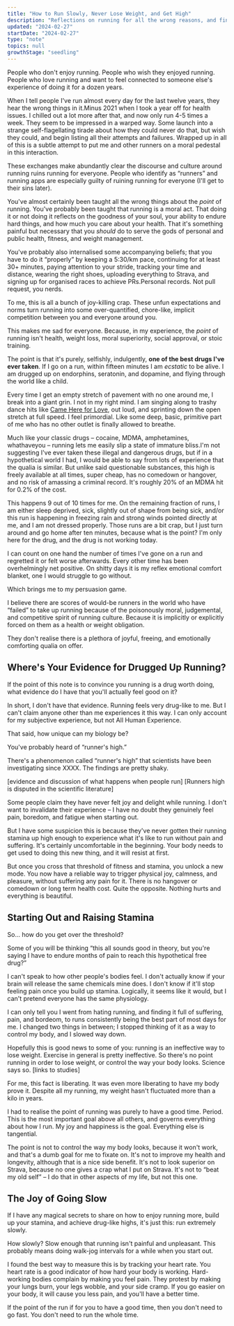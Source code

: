 ```yaml
---
title: "How to Run Slowly, Never Lose Weight, and Get High"
description: "Reflections on running for all the wrong reasons, and finding the right ones"
updated: "2024-02-27"
startDate: "2024-02-27"
type: "note"
topics: null
growthStage: "seedling"
---
```


<AssumedAudience>

People who don't enjoy running. People who wish they enjoyed running. People who love running and want to feel connected to someone else's experience of doing it for a dozen years.

</AssumedAudience>

<Spacer size="small" />

<IntroParagraph>

When I tell people I've run almost every day for the last twelve years, they hear the wrong things in it.<Footnote idName={1}>Minus 2021 when I took a year off for health issues. I chilled out a lot more after that, and now only run 4-5 times a week.</Footnote> They seem to be impressed in a warped way. Some launch into a strange self-flagellating tirade about how they could never do that, but wish they could, and begin listing all their attempts and failures. Wrapped up in all of this is a subtle attempt to put me and other runners on a moral pedestal in this interaction.

</IntroParagraph>

These exchanges make abundantly clear the discourse and culture around running ruins running for everyone. People who identify as “runners” and running apps are especially guilty of ruining running for everyone (I'll get to their sins later).

You've almost certainly been taught all the wrong things about the _point_ of running. You've probably been taught that running is a moral act. That doing it or not doing it reflects on the goodness of your soul, your ability to endure hard things, and how much you care about your health. That it's something painful but necessary that you _should_ do to serve the gods of personal and public health, fitness, and weight management.

You've probably also internalised some accompanying beliefs; that you have to do it “properly” by keeping a 5:30/km pace, continuing for at least 30+ minutes, paying attention to your stride, tracking your time and distance, wearing the right shoes, uploading everything to Strava, and signing up for organised races to achieve PRs.<Footnote idName={2}>Personal records. Not pull request, you nerds.</Footnote>

To me, this is all a bunch of joy-killing crap. These unfun expectations and norms turn running into some over-quantified, chore-like, implicit competition between you and everyone around you.

This makes me sad for everyone. Because, in my experience, the _point_ of running isn't health, weight loss, moral superiority, social approval, or stoic training.

The point is that it's purely, selfishly, indulgently, **one of the best drugs I've ever taken**. If I go on a run, within fifteen minutes I am _ecstatic_ to be alive. I am drugged up on endorphins, seratonin, and dopamine, and flying through the world like a child.

Every time I get an empty stretch of pavement with no one around me, I break into a giant grin. I not in my right mind. I am singing along to trashy dance hits like [Came Here for Love](https://open.spotify.com/track/4tiTh1MONBC5WqhkB9ZyS4?si=37aa30e2c6814c02), out loud, and sprinting down the open stretch at full speed. I feel primordial. Like some deep, basic, primitive part of me who has no other outlet is finally allowed to breathe.

Much like your classic drugs – cocaine, MDMA, amphetamines, whathaveyou – running lets me easily slip a state of immature bliss.<Footnote idName={3}>I'm not suggesting I've ever taken these illegal and dangerous drugs, but if in a hypothetical world I had, I would be able to say from lots of experience that the qualia is similar.</Footnote> But unlike said questionable substances, this high is freely available at all times, super cheap, has no comedown or hangover, and no risk of amassing a criminal record. It's roughly 20% of an MDMA hit for 0.2% of the cost.

This happens 9 out of 10 times for me. On the remaining fraction of runs, I am either sleep deprived, sick, slightly out of shape from being sick, and/or this run is happening in freezing rain and strong winds pointed directly at me, and I am not dressed properly. Those runs are a bit crap, but I just turn around and go home after ten minutes, because what is the point? I'm only here for the drug, and the drug is not working today.

I can count on one hand the number of times I've gone on a run and regretted it or felt worse afterwards. Every other time has been overhelmingly net positive. On shitty days it is my reflex emotional comfort blanket, one I would struggle to go without.

Which brings me to my persuasion game.

I believe there are scores of would-be runners in the world who have “failed” to take up running because of the poisonously moral, judgemental, and competitive spirit of running culture. Because it is implicitly or explicitly forced on them as a health or weight obligation. 

They don't realise there is a plethora of joyful, freeing, and emotionally comforting qualia on offer.


## Where's Your Evidence for Drugged Up Running?

If the point of this note is to convince you running is a drug worth doing, what evidence do I have that you'll actually feel good on it?

In short, I don't have that evidence. Running feels very drug-like to me. But I can't claim anyone other than me experiences it this way. I can only account for my subjective experience, but not All Human Experience. 

That said, how unique can my biology be? 

You've probably heard of “runner's high.” 

There's a phenomenon called “runner's high” that scientists have been investigating since XXXX. The findings are pretty shaky.

[evidence and discussion of what happens when people run] [Runners high is disputed in the scientific literature]

Some people claim they have never felt joy and delight while running. I don't want to invalidate their experience – I have no doubt they genuinely feel pain, boredom, and fatigue when starting out.

But I have some suspicion this is because they've never gotten their running stamina up high enough to experience what it's like to run without pain and suffering. It's certainly uncomfortable in the beginning. Your body needs to get used to doing this new thing, and it will resist at first. 

But once you cross that threshold of fitness and stamina, you unlock a new mode. You now have a reliable way to trigger physical joy, calmness, and pleasure, without suffering any pain for it. There is no hangover or comedown or long term health cost. Quite the opposite. Nothing hurts and everything is beautiful.


## Starting Out and Raising Stamina

So... how do you get over the threshold?

Some of you will be thinking “this all sounds good in theory, but you're saying I have to endure months of pain to reach this hypothetical free drug?”

I can't speak to how other people's bodies feel. I don't actually know if your brain will release the same chemicals mine does. I don't know if it'll stop feeling pain once you build up stamina. Logically, it seems like it would, but I can't pretend everyone has the same physiology.

I can only tell you I went from hating running, and finding it full of suffering, pain, and bordeom, to runs consistently being the best part of most days for me. I changed two things in between; I stopped thinking of it as a way to control my body, and I slowed way down.

Hopefully this is good news to some of you: running is an ineffective way to lose weight. Exercise in general is pretty ineffective. So there's no point running in order to lose weight, or control the way your body looks. Science says so. [links to studies]

For me, this fact is liberating. It was even more liberating to have my body prove it. Despite all my running, my weight hasn't fluctuated more than a kilo in years.

I had to realise the point of running was purely to have a good time. Period. This is the most important goal above all others, and governs everything about how I run. My joy and happiness is the goal. Everything else is tangential.

The point is not to control the way my body looks, because it won't work, and that's a dumb goal for me to fixate on. It's not to improve my health and longevity, although that is a nice side benefit. It's not to look superior on Strava, because no one gives a crap what I put on Strava. It's not to “beat my old self” – I do that in other aspects of my life, but not this one.



## The Joy of Going Slow

If I have any magical secrets to share on how to enjoy running more, build up your stamina, and achieve drug-like highs, it's just this: run extremely slowly.

How slowly? Slow enough that running isn't painful and unpleasant. This probably means doing walk-jog intervals for a while when you start out.

I found the best way to measure this is by tracking your heart rate. You heart rate is a good indicator of how hard your body is working. Hard-working bodies complain by making you feel pain. They protest by making your lungs burn, your legs wobble, and your side cramp. If you go easier on your body, it will cause you less pain, and you'll have a better time.

If the point of the run if for you to have a good time, then you don't need to go fast. You don't need to run the whole time.